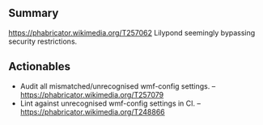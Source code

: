 {{irdoc|status=final}}
== Summary ==
https://phabricator.wikimedia.org/T257062 Lilypond seemingly bypassing security restrictions.

== Actionables ==
* Audit all mismatched/unrecognised wmf-config settings. – https://phabricator.wikimedia.org/T257079
* Lint against unrecognised wmf-config settings in CI. – https://phabricator.wikimedia.org/T248866